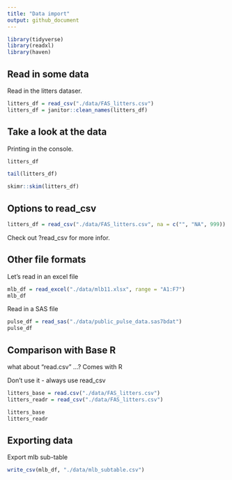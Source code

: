 ```yaml
---
title: "Data import"
output: github_document
---
```


```r
library(tidyverse)
library(readxl)
library(haven)
```


## Read in some data

Read in the litters dataser. 

```r
litters_df = read_csv("./data/FAS_litters.csv")
litters_df = janitor::clean_names(litters_df)
```

## Take a look at the data

Printing in the console.

```r
litters_df
```

```r
tail(litters_df)
```

```r
skimr::skim(litters_df)
```

## Options to read_csv

```r
litters_df = read_csv("./data/FAS_litters.csv", na = c("", "NA", 999))
```

Check out ?read_csv for more infor.

## Other file formats

Let's read in an excel file

```r

mlb_df = read_excel("./data/mlb11.xlsx", range = "A1:F7")
mlb_df
```

Read in a SAS file

```r
pulse_df = read_sas("./data/public_pulse_data.sas7bdat")
pulse_df
```

## Comparison with Base R

what about "read.csv" ...? Comes with R

Don't use it - always use read_csv

```r
litters_base = read.csv("./data/FAS_litters.csv")
litters_readr = read_csv("./data/FAS_litters.csv")

litters_base
litters_readr
```

## Exporting data

Export mlb sub-table

```r
write_csv(mlb_df, "./data/mlb_subtable.csv")
```

